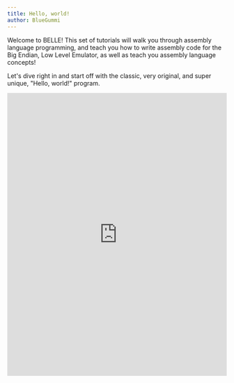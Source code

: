 ```yaml
---
title: Hello, world!
author: BlueGummi
---
```

Welcome to BELLE! This set of tutorials will walk you through assembly language programming, and teach you how to write assembly code for the Big Endian, Low Level Emulator, as well as teach you assembly language concepts!

Let's dive right in and start off with the classic, very original, and super unique, "Hello, world!" program.

<embed src="https://belle-demo.vercel.app/exercises/hello" style="width:100%; height: 650px;"></embed>


